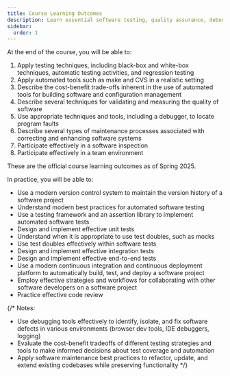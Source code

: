 ```yaml
---
title: Course Learning Outcomes
description: Learn essential software testing, quality assurance, debugging, and maintenance skills. Master version control, CI/CD, and collaborative development practices in CS362.
sidebar:
  order: 1
---
```


At the end of the course, you will be able to:

1. Apply testing techniques, including black-box and white-box techniques, automatic testing activities, and regression testing
2. Apply automated tools such as make and CVS in a realistic setting
3. Describe the cost-benefit trade-offs inherent in the use of automated tools for building software and configuration management
4. Describe several techniques for validating and measuring the quality of software
5. Use appropriate techniques and tools, including a debugger, to locate program faults
6. Describe several types of maintenance processes associated with correcting and enhancing software systems
7. Participate effectively in a software inspection
8. Participate effectively in a team environment

These are the official course learning outcomes as of Spring 2025.

In practice, you will be able to:

- Use a modern version control system to maintain the version history of a software project
- Understand modern best practices for automated software testing
- Use a testing framework and an assertion library to implement automated software tests
- Design and implement effective unit tests
- Understand when it is appropriate to use test doubles, such as mocks
- Use test doubles effectively within software tests
- Design and implement effective integration tests
- Design and implement effective end-to-end tests
- Use a modern continuous integration and continuous deployment platform to automatically build, test, and deploy a software project
- Employ effective strategies and workflows for collaborating with other software developers on a software project
- Practice effective code review

{/* Notes:
  - Use debugging tools effectively to identify, isolate, and fix software defects in various environments (browser dev tools, IDE debuggers, logging)
  - Evaluate the cost-benefit tradeoffs of different testing strategies and tools to make informed decisions about test coverage and automation
  - Apply software maintenance best practices to refactor, update, and extend existing codebases while preserving functionality
*/}